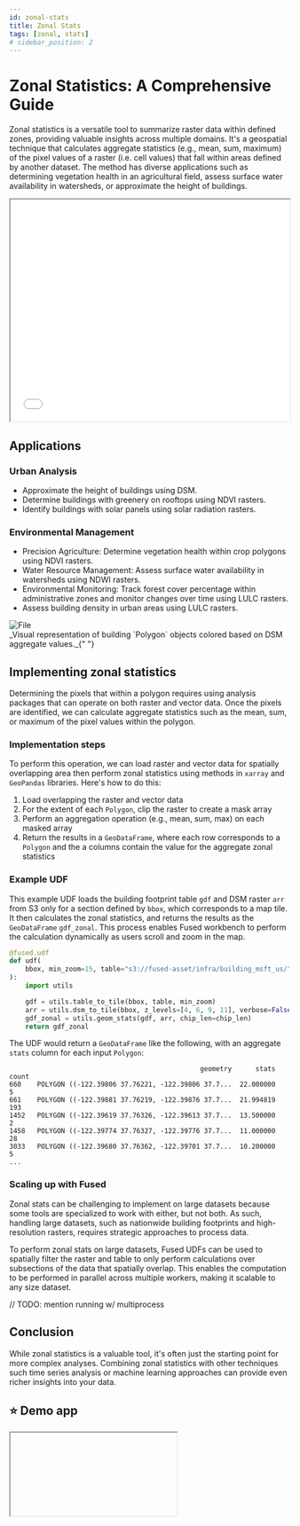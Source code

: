 ```yaml
---
id: zonal-stats
title: Zonal Stats
tags: [zonal, stats]
# sidebar_position: 2
---
```


# Zonal Statistics: A Comprehensive Guide

Zonal statistics is a versatile tool to summarize raster data within defined zones, providing valuable insights across multiple domains. It's a geospatial technique that calculates aggregate statistics (e.g., mean, sum, maximum) of the pixel values of a raster (i.e. cell values) that fall within areas defined by another dataset. The method has diverse applications such as determining vegetation health in an agricultural field, assess surface water availability in watersheds, or approximate the height of buildings.

<iframe
  src="/img/deckgl_vector_zstats.html"
  height="400px"
  width="100%"
  scrolling="no"
></iframe>

## Applications

### Urban Analysis

- Approximate the height of buildings using DSM.
- Determine buildings with greenery on rooftops using NDVI rasters.
- Identify buildings with solar panels using solar radiation rasters.

### Environmental Management

- Precision Agriculture: Determine vegetation health within crop polygons using NDVI rasters.
- Water Resource Management: Assess surface water availability in watersheds using NDWI rasters.
- Environmental Monitoring: Track forest cover percentage within administrative zones and monitor changes over time using LULC rasters.
- Assess building density in urban areas using LULC rasters.

<div style={{ textAlign: "center" }}>
  <img
    src="https://camo.githubusercontent.com/c2f7fcebe282d2834a24b95de0d2dca7cfbced457e7193f921afe2672ae9f771/68747470733a2f2f66757365642d6d616769632e73332e75732d776573742d322e616d617a6f6e6177732e636f6d2f7468756d626e61696c732f756466732d73746167696e672f44534d5f5a6f6e616c5f53746174732e706e67"
    alt="File"
    style={{ width: 600 }}
  />
</div>
_Visual representation of building `Polygon` objects colored based on DSM aggregate
values._{" "}

## Implementing zonal statistics

Determining the pixels that within a polygon requires using analysis packages that can operate on both raster and vector data. Once the pixels are identified, we can calculate aggregate statistics such as the mean, sum, or maximum of the pixel values within the polygon.

### Implementation steps

To perform this operation, we can load raster and vector data for spatially overlapping area then perform zonal statistics using methods in `xarray` and `GeoPandas` libraries. Here's how to do this:

1. Load overlapping the raster and vector data
2. For the extent of each `Polygon`, clip the raster to create a mask array
3. Perform an aggregation operation (e.g., mean, sum, max) on each masked array
4. Return the results in a `GeoDataFrame`, where each row corresponds to a `Polygon` and the a columns contain the value for the aggregate zonal statistics

### Example UDF

This example UDF loads the building footprint table `gdf` and DSM raster `arr` from S3 only for a section defined by `bbox`, which corresponds to a map tile. It then calculates the zonal statistics, and returns the results as the `GeoDataFrame` `gdf_zonal`. This process enables Fused workbench to perform the calculation dynamically as users scroll and zoom in the map.

```python
@fused.udf
def udf(
    bbox, min_zoom=15, table="s3://fused-asset/infra/building_msft_us/", chip_len=256
):
    import utils

    gdf = utils.table_to_tile(bbox, table, min_zoom)
    arr = utils.dsm_to_tile(bbox, z_levels=[4, 6, 9, 11], verbose=False)
    gdf_zonal = utils.geom_stats(gdf, arr, chip_len=chip_len)
    return gdf_zonal
```

The UDF would return a `GeoDataFrame` like the following, with an aggregate `stats` column for each input `Polygon`:

```plaintext
                                                geometry      stats  count
660    POLYGON ((-122.39806 37.76221, -122.39806 37.7...  22.000000      5
661    POLYGON ((-122.39881 37.76219, -122.39876 37.7...  21.994819    193
1452   POLYGON ((-122.39619 37.76326, -122.39613 37.7...  13.500000      2
1458   POLYGON ((-122.39774 37.76327, -122.39776 37.7...  11.000000     28
3033   POLYGON ((-122.39680 37.76362, -122.39701 37.7...  10.200000      5
...
```

### Scaling up with Fused

Zonal stats can be challenging to implement on large datasets because some tools are specialized to work with either, but not both. As such, handling large datasets, such as nationwide building footprints and high-resolution rasters, requires strategic approaches to process data.

To perform zonal stats on large datasets, Fused UDFs can be used to spatially filter the raster and table to only perform calculations over subsections of the data that spatially overlap. This enables the computation to be performed in parallel across multiple workers, making it scalable to any size dataset.

// TODO: mention running w/ multiprocess

## Conclusion

While zonal statistics is a valuable tool, it's often just the starting point for more complex analyses. Combining zonal statistics with other techniques such time series analysis or machine learning approaches can provide even richer insights into your data.

## ⭐ Demo app


<Iframe
  id="zonal-stats"
  url="https://staging.fused.io/workbench#app/s/aH4sIAAAAAAAAA91Ye2%2FbNhD%2FKoQCLPZgW5JfsQwIQ7sgRYcWLZp0xVYVLi1RMhuK1EjKsRP4u%2B8oSn7lsWx%2FbMXiBJaO5D1%2Fd7zLnROLhDhTh%2BaFkBoV64TE1wgrVCTXEa%2BpSkuCc0a1WVA64hFXurcgOCGydfq74JihS421Om3XazeSatKKnOrDX3OkF1QhXWohKWy%2BIaeMoVTEpUKCo9uKgwIOVGkaKzQn%2BoYQjjCSWGkiEeYJKgRbZ4IrRM2CxnNGeuhTxYmsCiYkQQtxg7RABZGpkPl9vrCGi0KKFc2xJqAUHCE0W2gkUjQvKUsozxQqFXyBjIRmVBsOpUxxTFAOvmKodX75tt0olmCNFdGVgrVS%2B7zARqELSbneqt9DVyC2Pm6cAm8v3ry7RK%2BYmIMw4I4ip6J8EpIlaHCOumjg5aj14tPgfOC1IwfFuNClJAmarysG7z%2B8hmOiACuNvoQrIY1nt8wV2MsggqSDbqhegK4Dr5sTo8MCYgKeMoZKogQrNRXcarlzSWNnrXDkvGwsvGgsVKBXsy2VIkdvaSyFEqkGmQsaL1BspFBuWXx9bx3y9dD31Cr9kYOuSYUqonoGVRG%2FMhgiK5wX4GQQSCSONV0StkaUsRJQajY%2FE017wWoiM60kN3ukxGtjriQFuIVwbb2NUQYLCtwMOuQ4qziYcyZuhrHe89te%2BDHAc59VFYWilMaWPVfMv5FYA0asxR8VkQqCzbfm2nNGRryATJ2LFVFNoBVNyBxLg3ItsgwYK0gIdwHkacS7B7gzmje0B7QVpWaUE%2FX4FlBLmJzbQjAnoGZBV5AhS8zKrV%2BsRGPNb6I0ycoFRMUkH9aPOEtV3tryB0QljY1PS6m8UyOojqoFcsUL2ahJzDNwWgXRBMtr1GJQNipuqm2cN5dVSWgt4KuhGzYAhiVVJWb0FpscgdrBCkBsAhGl6XoPxFWQzHFQCeQCf5NnttIcmIOXEFXA0J5FTfCr2lnV0xP0M9RfqFc5LiLOMOQTA3eFaOj1zsbBeNRB3bNBLwg8LxiaAwyvDW5CdBdxBD%2BRUwfBmZq63ntj1lt2za6%2FpBqYV%2FTI6exWTqqMDiNnoXWhpq4LaZWBib20BCt6VLiAULDBXfou6Mg0zUlXLSB8iTuf%2B5OzeDxKPC9NEw8%2BaYw94vmeNxkHQRxPvCQI8HyCh%2FNg6PvpcOSPhrBrcBYMxpPUlSV3NWVEuXe3G%2FduBX%2FrzU%2BJXhdkBgCdWaPCgmc%2F7IhLyB8hw4yIb0rwA2Mq0P%2FntvhDdzjpD92xPxo%2FbIwkUNv5zNaCEArRgRVzUfJEhZ%2B7Z8Oe5w0Cb9wHAFRQgBe%2FPwEQjCaTGhMTPxgMRsHgrN4z8UZDfzjwJ2Nv4A%2B%2F7PEVBY6pXof9g%2FBrIcARRXgXOZqstEEQXE5ZZrE6RXcx15vI2cDWq3fn76bo4%2FmFKTslXFzWDgT3LVzImppqYpi2Ow0qbaweR%2BUrIn6BIN6H5XcBSn%2Fs%2BkE%2FmLj94bj%2FSCifhcuCxtfmLgqvZEn26CncaiQJLzBT%2B2S458Q10I92Z0TPTM2eVbUOvPMZbOog%2BO2P%2Bl8OBG633tBEL8Jh5zAwNpTN86k1p396P0ondZw%2BVDuuwCuHoTr5foL1VxXkSOdtMoALG%2Foxbmfq9h9A939VUb8LU%2F6tPDyiNml4nJ4mucyJXR7uCmAvhuKtf%2BwNOuge0ev53gPkp1PX21valeotyWLx4cJ9LGljJrXm0KaD%2FmZF39hO5YIy04dtm5xdlwpzIXSjdVCgN4EpsW5Ye80mGBgvzQjXdCsdq2zleeiEaGp6R7THZmrl236nV4iitWt12rVAG%2FCnBTYX0RMC7ZaHBDaHDwXObtVzZNpWcTeyqGcoAawf16OqSs0Ybsf5WQw5p%2BvyZMrVORD3qhV0fjOl18z0RvAMOla5vDbJZd9d0yd3l8FhOwUjGgzzsyUlNzOjOwkN81%2FhtRrbWoc4hL6V6jIhoWlgj5YEz%2Bo1nh2t3QqRh%2F7oiFpQHR%2Biv733bN0SMpj%2FWrWLbGvdajfbwENtp%2BNI8kdJJcmhg1fO9LMDZaGAIQ6reo0obR5X1TQID2ssGXxZv8JD1VJSAU851gUTMDXN4WX7D5MujonzBfapi5Kxy1jCHOpMU1MyNn8Ck4LFonwRAAA%3D"
/>

